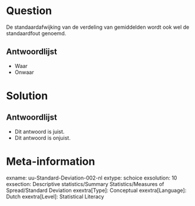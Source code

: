 Question
========
De standaardafwijking van de verdeling van gemiddelden wordt ook wel de standaardfout genoemd.

Antwoordlijst
----------
* Waar
* Onwaar


Solution
========


Antwoordlijst
----------
* Dit antwoord is juist.
* Dit antwoord is onjuist.

Meta-information
================
exname: uu-Standard-Deviation-002-nl
extype: schoice
exsolution: 10
exsection: Descriptive statistics/Summary Statistics/Measures of Spread/Standard Deviation
exextra[Type]: Conceptual
exextra[Language]: Dutch
exextra[Level]: Statistical Literacy
